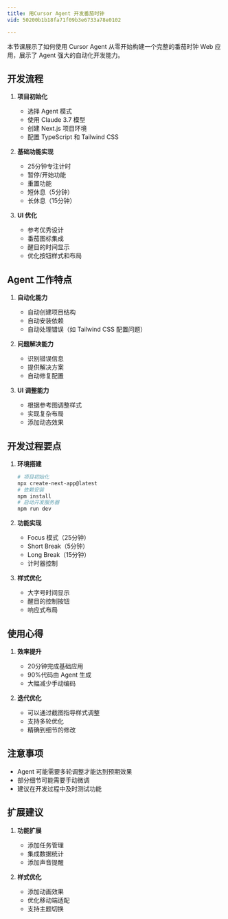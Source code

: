 ```yaml
---
title: 用Cursor Agent 开发番茄时钟
vid: 50200b1b18fa71f09b3e6733a78e0102

---
```


本节课展示了如何使用 Cursor Agent 从零开始构建一个完整的番茄时钟 Web 应用，展示了 Agent 强大的自动化开发能力。

## 开发流程

1. **项目初始化**
   - 选择 Agent 模式
   - 使用 Claude 3.7 模型
   - 创建 Next.js 项目环境
   - 配置 TypeScript 和 Tailwind CSS

2. **基础功能实现**
   - 25分钟专注计时
   - 暂停/开始功能
   - 重置功能
   - 短休息（5分钟）
   - 长休息（15分钟）

3. **UI 优化**
   - 参考优秀设计
   - 番茄图标集成
   - 醒目的时间显示
   - 优化按钮样式和布局

## Agent 工作特点

1. **自动化能力**
   - 自动创建项目结构
   - 自动安装依赖
   - 自动处理错误（如 Tailwind CSS 配置问题）

2. **问题解决能力**
   - 识别错误信息
   - 提供解决方案
   - 自动修复配置

3. **UI 调整能力**
   - 根据参考图调整样式
   - 实现复杂布局
   - 添加动态效果

## 开发过程要点

1. **环境搭建**
   ```bash
   # 项目初始化
   npx create-next-app@latest
   # 依赖安装
   npm install
   # 启动开发服务器
   npm run dev
   ```

2. **功能实现**
   - Focus 模式（25分钟）
   - Short Break（5分钟）
   - Long Break（15分钟）
   - 计时器控制

3. **样式优化**
   - 大字号时间显示
   - 醒目的控制按钮
   - 响应式布局

## 使用心得

1. **效率提升**
   - 20分钟完成基础应用
   - 90%代码由 Agent 生成
   - 大幅减少手动编码

2. **迭代优化**
   - 可以通过截图指导样式调整
   - 支持多轮优化
   - 精确到细节的修改

## 注意事项

- Agent 可能需要多轮调整才能达到预期效果
- 部分细节可能需要手动微调
- 建议在开发过程中及时测试功能

## 扩展建议

1. **功能扩展**
   - 添加任务管理
   - 集成数据统计
   - 添加声音提醒

2. **样式优化**
   - 添加动画效果
   - 优化移动端适配
   - 支持主题切换
